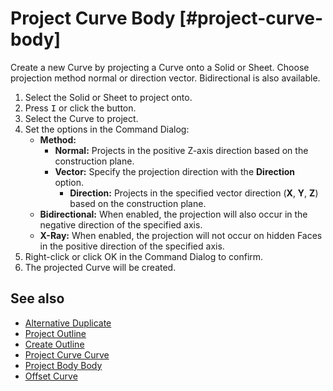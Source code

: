 
# Project Curve Body [#project-curve-body]

<Reference shortcut="I" command="Project Curve Body" button="Right of the command bar" />

Create a new Curve by projecting a Curve onto a Solid or Sheet. Choose projection method normal or direction vector. Bidirectional is also available.

1. Select the Solid or Sheet to project onto.
2. Press <kbd>I</kbd> or click the button.
3. Select the  Curve to project.
4. Set the options in the Command Dialog:
   - **Method:**
     - **Normal:** Projects in the positive Z-axis direction based on the construction plane.
     - **Vector:** Specify the projection direction with the **Direction** option.
         - **Direction:** Projects in the specified vector direction (**X**, **Y**, **Z**) based on the construction plane.
   - **Bidirectional:** When enabled, the projection will also occur in the negative direction of the specified axis.
   - **X-Ray:** When enabled, the projection will not occur on hidden Faces in the positive direction of the specified axis.
5. Right-click or click OK in the Command Dialog to confirm.
6. The projected Curve will be created.

## See also
- [Alternative Duplicate](./alternative-duplicate)
- [Project Outline](./project-outline)
- [Create Outline](./create-outline)
- [Project Curve Curve](./project-curve-curve)
- [Project Body Body](./project-body-body)
- [Offset Curve](./offset-curve)